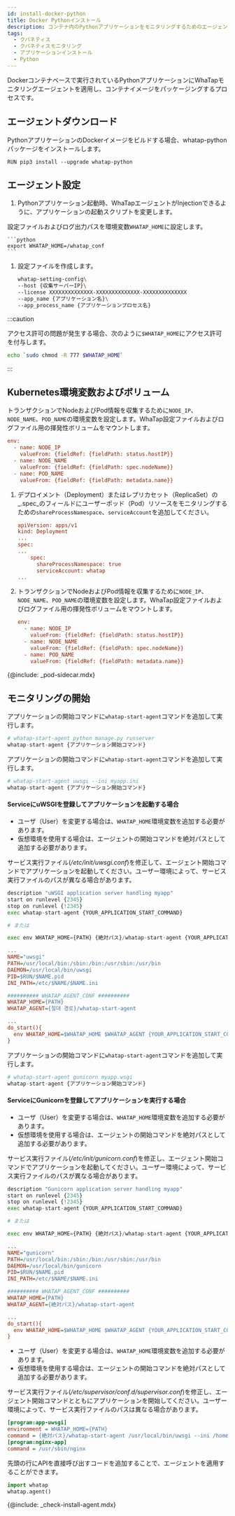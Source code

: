 ```yaml
---
id: install-docker-python
title: Docker Pythonインストール
description: コンテナ内のPythonアプリケーションをモニタリングするためのエージェントのインストール手順です。
tags:
  - クバネティス
  - クバネティスモニタリング
  - アプリケーションインストール
  - Python
---
```



Dockerコンテナベースで実行されているPythonアプリケーションにWhaTapモニタリングエージェントを適用し、コンテナイメージをパッケージングするプロセスです。

## エージェントダウンロード

PythonアプリケーションのDockerイメージをビルドする場合、whatap-pythonパッケージをインストールします。

```docker title='python 3.7 버전'
RUN pip3 install --upgrade whatap-python
```

## エージェント設定

1.  Pythonアプリケーション起動時、WhaTapエージェントがInjectionできるように、アプリケーションの起動スクリプトを変更します。 

  設定ファイルおよびログ出力パスを環境変数`WHATAP_HOME`に設定します。

````
```python
export WHATAP_HOME=/whatap_conf
```
````

1.  設定ファイルを作成します。

    ```bash
    whatap-setting-config\
    --host {収集サーバーIP}\
    --license XXXXXXXXXXXXXX-XXXXXXXXXXXXXX-XXXXXXXXXXXXXX
    --app_name {アプリケーション名}\
    --app_process_name {アプリケーションプロセス名}
    ```

:::caution

アクセス許可の問題が発生する場合、次のように`$WHATAP_HOME`にアクセス許可を付与します。

```bash
echo `sudo chmod -R 777 $WHATAP_HOME`
```

:::

## Kubernetes環境変数およびボリューム

<Tabs>
<TabItem value='basic' label='기본' default>

トランザクションでNodeおよびPod情報を収集するために`NODE_IP`、`NODE_NAME`、`POD_NAME`の環境変数を設定します。WhaTap設定ファイルおよびログファイル用の揮発性ボリュームをマウントします。

```ini
env:
  - name: NODE_IP
    valueFrom: {fieldRef: {fieldPath: status.hostIP}}
  - name: NODE_NAME
    valueFrom: {fieldRef: {fieldPath: spec.nodeName}}
  - name: POD_NAME
    valueFrom: {fieldRef: {fieldPath: metadata.name}}
```

</TabItem>
<TabItem value='eksfragate' label='EKS Fargate'>

1.  デプロイメント（Deployment）またはレプリカセット（ReplicaSet）の_.spec_のフィールドにユーザーポッド（Pod）リソースをモニタリングするための`shareProcessNamespace`、`serviceAccount`を追加してください。

    ```ini
    apiVersion: apps/v1
    kind: Deployment
    ...
    spec:
    ...
        spec:
          shareProcessNamespace: true
          serviceAccount: whatap
    ...
    ```

2.  トランザクションでNodeおよびPod情報を収集するために`NODE_IP`、`NODE_NAME`、`POD_NAME`の環境変数を設定します。WhaTap設定ファイルおよびログファイル用の揮発性ボリュームをマウントします。

    ```ini
    env:
      - name: NODE_IP
        valueFrom: {fieldRef: {fieldPath: status.hostIP}}
      - name: NODE_NAME
        valueFrom: {fieldRef: {fieldPath: spec.nodeName}}
      - name: POD_NAME
        valueFrom: {fieldRef: {fieldPath: metadata.name}}
    ```

{@include: _pod-sidecar.mdx}

</TabItem>
</Tabs>

## モニタリングの開始

<Tabs>
<TabItem value='command' label='Command' default>

アプリケーションの開始コマンドに`whatap-start-agent`コマンドを追加して実行します。

```python
# whatap-start-agent python manage.py runserver
whatap-start-agent {アプリケーション開始コマンド}
```

</TabItem>
<TabItem value='uwsgi' label='uWSGI'>

アプリケーションの開始コマンドに`whatap-start-agent`コマンドを追加して実行します。

```python
# whatap-start-agent uwsgi --ini myapp.ini
whatap-start-agent {アプリケーション開始コマンド}
```

#### ServiceにuWSGIを登録してアプリケーションを起動する場合

-   ユーザ（User）を変更する場合は、`WHATAP_HOME`環境変数を追加する必要があります。
-   仮想環境を使用する場合は、エージェントの開始コマンドを絶対パスとして追加する必要があります。

サービス実行ファイル(_/etc/init/uwsgi.conf_)を修正して、エージェント開始コマンドでアプリケーションを起動してください。ユーザー環境によって、サービス実行ファイルのパスが異なる場合があります。

```python title='/etc/init.d/uwsgi 예시'
description "uWSGI application server handling myapp"
start on runlevel {2345}
stop on runlevel {!2345}
exec whatap-start-agent {YOUR_APPLICATION_START_COMMAND}

# または

exec env WHATAP_HOME={PATH} {絶対パス}/whatap-start-agent {YOUR_APPLICATION_START_COMMAND}
```

```ini title='/etc/init/uwsgi.conf 예시'
...
NAME="uwsgi"
PATH=/usr/local/bin:/sbin:/bin:/usr/sbin:/usr/bin
DAEMON=/usr/local/bin/uwsgi
PID=$RUN/$NAME.pid
INI_PATH=/etc/$NAME/$NAME.ini

########## WHATAP_AGENT_CONF ##########
WHATAP_HOME={PATH}
WHATAP_AGENT={절대 경로}/whatap-start-agent

...
do_start(){
  env WHATAP_HOME=$WHATAP_HOME $WHATAP_AGENT {YOUR_APPLICATION_START_COMMAND}
}
```

</TabItem>

<TabItem value='gunicorn' label='Gunicorn'>

アプリケーションの開始コマンドに`whatap-start-agent`コマンドを追加して実行します。

```python
# whatap-start-agent gunicorn myapp.wsgi
whatap-start-agent {アプリケーション開始コマンド}
```

#### ServiceにGunicornを登録してアプリケーションを実行する場合

-   ユーザ（User）を変更する場合は、`WHATAP_HOME`環境変数を追加する必要があります。
-   仮想環境を使用する場合は、エージェントの開始コマンドを絶対パスとして追加する必要があります。

サービス実行ファイル(_/etc/init/gunicorn.conf_)を修正し、エージェント開始コマンドでアプリケーションを起動してください。ユーザー環境によって、サービス実行ファイルのパスが異なる場合があります。

```python title='/etc/init.d/gunicorn 예시'
description "Gunicorn application server handling myapp"
start on runlevel {2345}
stop on runlevel {!2345}
exec whatap-start-agent {YOUR_APPLICATION_START_COMMAND}

# または

exec env WHATAP_HOME={PATH} {絶対パス}/whatap-start-agent {YOUR_APPLICATION_START_COMMAND}
```

```ini title='/etc/init/gunicorn.conf 예시'
...
NAME="gunicorn"
PATH=/usr/local/bin:/sbin:/bin:/usr/sbin:/usr/bin
DAEMON=/usr/local/bin/gunicorn
PID=$RUN/$NAME.pid
INI_PATH=/etc/$NAME/$NAME.ini

########## WHATAP_AGENT_CONF ##########
WHATAP_HOME={PATH}
WHATAP_AGENT={絶対パス}/whatap-start-agent

...
do_start(){
  env WHATAP_HOME=$WHATAP_HOME $WHATAP_AGENT {YOUR_APPLICATION_START_COMMAND}
}
```

</TabItem>
<TabItem value='supervisor' label='Supervisor'>

-   ユーザ（User）を変更する場合は、`WHATAP_HOME`環境変数を追加する必要があります。
-   仮想環境を使用する場合は、エージェントの開始コマンドを絶対パスとして追加する必要があります。

サービス実行ファイル(_/etc/supervisor/conf.d/supervisor.conf_)を修正し、エージェント開始コマンドとともにアプリケーションを開始してください。ユーザー環境によって、サービス実行ファイルのパスは異なる場合があります。

```ini title='supervisor.conf 예시'
[program:app-uwsgi]
environment = WHATAP_HOME={PATH}
command = {絶対パス}/whatap-start-agent /usr/local/bin/uwsgi --ini /home/blog/backend/config/uwsgi.ini
[program:nginx-app]
command = /usr/sbin/nginx
```

</TabItem>
<TabItem value='code' label='Code'>

先頭の行にAPIを直接呼び出すコードを追加することで、エージェントを適用することができます。

```python
import whatap
whatap.agent()
```

</TabItem>
</Tabs>

{@include: _check-install-agent.mdx}
